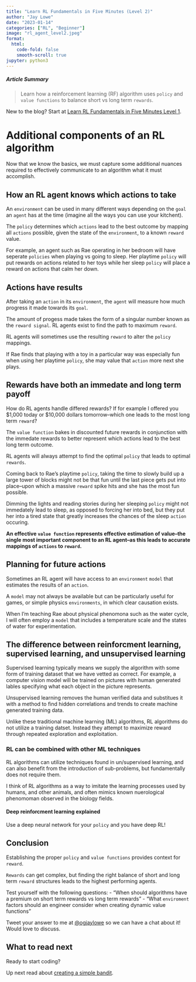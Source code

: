 ```yaml
---
title: "Learn RL Fundamentals in Five Minutes (Level 2)"
author: "Jay Lowe"
date: "2023-01-14"
categories: ["RL", "Beginner"]
image: "rl_agent_level2.jpeg"
format:
  html:
    code-fold: false
    smooth-scroll: true
jupyter: python3
---
```


##### Article Summary

> Learn how a reinforcement learning (RF) algorithm uses `policy` and `value functions` to balance short vs long term `rewards`.

New to the blog? Start at [Learn RL Fundamentals in Five Minutes Level 1](../Learn_RL_Fudamentals_in_five_minutes_level_one/index.qmd).

# Additional components of an RL algorithm

Now that we know the basics, we must capture some additional nuances required to effectively communicate to an algorithm what it must accomplish.

## How an RL agent knows which actions to take

An `environment` can be used in many different ways depending on the `goal` an `agent` has at the time (imagine all the ways you can use your kitchent).

The `policy` determines which `actions` lead to the best outcome by mapping all `actions` possible, given the state of the `environment`, to a known `reward` value.

For example, an agent such as Rae operating in her bedroom will have seperate `policies` when playing vs going to sleep. Her playtime `policy` will put rewards on actions related to her toys while her sleep `policy` will place a reward on actions that calm her down.

## Actions have results

After taking an `action` in its `environment`, the `agent` will measure how much progress it made towards its `goal`.

The amount of progess made takes the form of a singular number known as the `reward signal`. RL agents exist to find the path to maximum `reward`.

RL agents will sometimes use the resulting `reward` to alter the `policy` mappings.

If Rae finds that playing with a toy in a particular way was especially fun when using her playtime `policy`, she may value that `action` more next she plays.

## Rewards have both an immedate and long term payoff

How do RL agents handle differed rewards? If for example I offered you $1,000 today or $10,000 dollars tomorrow--which one leads to the most long term `reward`?

The `value function` bakes in discounted future rewards in conjunction with the immedate rewards to better represent which actions lead to the best long term outcome.

RL agents will always attempt to find the optimal `policy` that leads to optimal `rewards`.

Coming back to Rae's playtime `policy`, taking the time to slowly build up a large tower of blocks might not be that fun until the last piece gets put into place--upon which a massive `reward` spike hits and she has the most fun possible.

Dimming the lights and reading stories during her sleeping `policy` might not immedately lead to sleep, as opposed to forcing her into bed, but they put her into a tired state that greatly increases the chances of the sleep `action` occuring.

**An effective `value function` represents effective estimation of value--the single most important component to an RL agent--as this leads to accurate mappings of `actions` to `reward`.**

## Planning for future actions

Sometimes an RL agent will have access to an `environment` `model` that estimates the results of an `action`.

A `model` may not always be available but can be particularly useful for games, or simple physics `environments`, in which clear causation exists.

When I'm teaching Rae about physical phenomona such as the water cycle, I will often employ a `model` that includes a temperature scale and the states of water for experimentation.

## The difference between reinforcment learning, supervised learning, and unsupervised learning

Supervised learning typically means we supply the algorithm with some form of training dataset that we have vetted as correct. For example, a computer vision model will be trained on pictures with human generated lables specifying what each object in the picture represents.

Unsupervised learning removes the human verified data and substitues it with a method to find hidden correlations and trends to create machine generated training data.

Unlike these traditional machine learning (ML) algorithms, RL algorithms do not utilize a training datset. Instead they attempt to maximize reward through repeated exploration and exploitation.

### RL can be combined with other ML techniques

RL algorithms can utilize techniques found in un/supervised learning, and can also benefit from the introduction of sub-problems, but fundamentally does not require them.

I think of RL algorithms as a way to imitate the learning processes used by humans, and other animals, and often mimics known nuerological phenomoman observed in the biology fields.


#### Deep reinforcment learning explained

Use a deep neural network for your `policy` and you have deep RL!


## Conclusion

Establishing the proper `policy` and `value functions` provides context for `reward`. 

`Rewards` can get complex, but finding the right balance of short and long term `reward` structures leads to the highest performing agents.

Test yourself with the following questions:
- "When should algorithms have a premium on short term rewards vs long term rewards"
- "What `enviroment` factors should an engineer consider when creating dynamic value functions"

Tweet your answer to me at [@ogjaylowe](https://twitter.com/ogjaylowe) so we can have a chat about it! Would love to discuss.

## What to read next

Ready to start coding? 

Up next read about [creating a simple bandit](../Creating_Simple_N-Arm_Bandits_for_RL_Agents/index.qmd).
